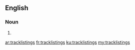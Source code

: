 ==English==

===Noun===
{{head|en|plural}}

# {{plural of|tracklisting|lang=en}}

[[ar:tracklistings]]
[[fr:tracklistings]]
[[ku:tracklistings]]
[[my:tracklistings]]
